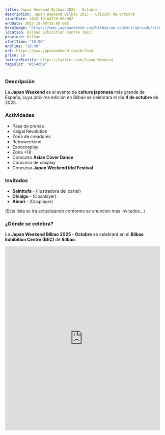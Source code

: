 ```yaml
---
title: Japan Weekend Bilbao 2025 - Octubre
description: Japan Weekend Bilbao 2025 - Edición de octubre
startDate: 2025-10-04T10:00:00Z
endDate: 2025-10-04T20:00:00Z
heroImage: "https://www.japanweekend.com/bilbao/wp-content/uploads/sites/3/2025/09/Completo-lowres-724x1024.jpg"
location: Bilbao Exhibition Centre (BEC)
province: Bilbao
startTime: "10:00"
endTime: "20:00"
url: https://www.japanweekend.com/bilbao
price: 18
twitterProfile: https://twitter.com/Japan_Weekend
tagColor: "#554cb9"
---
```


### Descripción

La **Japan Weekend** es el evento de **cultura japonesa** más grande de España, cuya próxima edición en Bilbao se celebrará el día **4 de octubre** de 2025.

### Actividades
+ Pase de prensa
+ Kaigai Revolution
+ Zona de creadores
+ Retroweekend
+ Expocosplay
+ Zona +18
+ Concurso **Asian Cover Dance**
+ Concurso de cosplay
+ Concurso **Japan Weekend Idol Festival**

### Invitados
+ **Sainttufa** - (Ilustradora del cartel)
+ **Dhialgo** - (Cosplayer)
+ **Ainari** - (Cosplayer)

(Esta lista se irá actualizando conforme se anuncien más invitados...)

### ¿Dónde se celebra?

La **Japan Weekend Bilbao 2025 - Octubre** se celebrará en el **Bilbao Exhibition Centre (BEC)** de **Bilbao**.

<iframe src="https://www.google.com/maps/embed?pb=!1m14!1m8!1m3!1d6526.731934438256!2d-2.989538!3d43.290578!3m2!1i1024!2i768!4f13.1!3m3!1m2!1s0xd4e5a77d9b1bbf7%3A0x1aeb68f4b3df2298!2sBilbao%20Exhibition%20Centre%20(BEC)!5e1!3m2!1ses!2sus!4v1738776828237!5m2!1ses!2sus" width="100%" height="600" style="border:0;" allowfullscreen="" loading="lazy" referrerpolicy="no-referrer-when-downgrade"></iframe>
